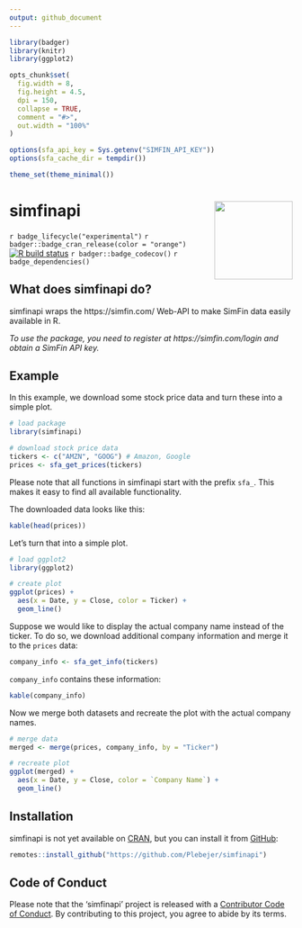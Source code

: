 ```yaml
---
output: github_document
---
```


<!-- README.md is generated from README.Rmd. Please edit that file -->

```r
library(badger)
library(knitr)
library(ggplot2)

opts_chunk$set(
  fig.width = 8,
  fig.height = 4.5,
  dpi = 150,
  collapse = TRUE,
  comment = "#>",
  out.width = "100%"
)

options(sfa_api_key = Sys.getenv("SIMFIN_API_KEY"))
options(sfa_cache_dir = tempdir())

theme_set(theme_minimal())
```

# simfinapi <img src='man/figures/logo.png' align="right" height="139" />

`r badge_lifecycle("experimental")`
`r badger::badge_cran_release(color = "orange")`
[![R build status](https://github.com/Plebejer/simfinapi/workflows/R-CMD-check/badge.svg)](https://github.com/Plebejer/simfinapi/actions)
`r badger::badge_codecov()`
`r badge_dependencies()`

## What does simfinapi do?
simfinapi wraps the https://simfin.com/ Web-API to make SimFin data easily
available in R. 

*To use the package, you need to register at https://simfin.com/login and obtain
a SimFin API key.*


## Example
In this example, we download some stock price data and turn these into a simple
plot.

```r
# load package
library(simfinapi)

# download stock price data
tickers <- c("AMZN", "GOOG") # Amazon, Google
prices <- sfa_get_prices(tickers)
```

Please note that all functions in simfinapi start with the prefix `sfa_`. This
makes it easy to find all available functionality.

The downloaded data looks like this:

```r
kable(head(prices))
```

Let's turn that into a simple plot.

```r
# load ggplot2
library(ggplot2)

# create plot
ggplot(prices) +
  aes(x = Date, y = Close, color = Ticker) +
  geom_line()
```

Suppose we would like to display the actual company name instead of the ticker.
To do so, we download additional company information and merge it to the
`prices` data:

```r
company_info <- sfa_get_info(tickers)
```

`company_info` contains these information:

```r
kable(company_info)
```

Now we merge both datasets and recreate the plot with the actual company names.

```r
# merge data
merged <- merge(prices, company_info, by = "Ticker")

# recreate plot
ggplot(merged) +
  aes(x = Date, y = Close, color = `Company Name`) +
  geom_line()
```

## Installation

simfinapi is not yet available on [CRAN](https://cran.r-project.org/), but you
can install it from [GitHub](https://github.com/Plebejer/simfinapi):

```r
remotes::install_github("https://github.com/Plebejer/simfinapi")
```

## Code of Conduct
Please note that the 'simfinapi' project is released with a
[Contributor Code of Conduct](.github/CODE_OF_CONDUCT.md).
By contributing to this project, you agree to abide by its terms.   
